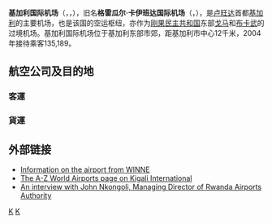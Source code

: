 {{Unreferenced|time=2022-02-11T12:02:11+00:00}}{{Infobox Airport |
  airport_name = 基加利国际机场<br />{{lang|en|Kigali International Airport}}<br/>{{lang|fr|Aéroport international de Kigali}} |
  photo =KigaliAirport.jpg |
  type = 公共 |
  opened = 1928年10月1日|
  run by = [[卢旺达机场管理局|卢旺达机场管理局]] |
  city = [[基加利|基加利]] |
  distance_to_city = 12千米|
  elevation = 1,491米 |
  coordinates={{coord|01|57|59|S|030|07|59|E|type:airport}}|
  IATA = KGL |
  ICAO =  HRYR 
|hub =  [[盧旺達航空|盧旺達航空]]
  |runway1_heading = 10/28 |
  runway1_feet =11,482 |
  runway1_meter = 3,500 |
  runway1_surface = [[沥青|沥青]]|
}}
'''基加利国际机场'''（{{lang-en|Kigali International Airport}}，{{lang-fr|Aéroport international de Kigali}}，{{airport codes|KGL|HRYR}}），旧名'''格雷瓜尔·卡伊班达国际机场'''（{{lang-en|Gregoire Kayibanda International Airport}}，{{lang-fr|Aéroport international Grégoire Kayibanda}}），是[[卢旺达|卢旺达]]首都[[基加利|基加利]]的主要机场，也是该国的空运枢纽，亦作为[[刚果民主共和国|刚果民主共和国]]东部[[戈马|戈马]]和[[布卡武|布卡武]]的过境机场。基加利国际机场位于基加利东部市郊，距基加利市中心12千米，2004年接待乘客135,189。

==航空公司及目的地==
=== 客運 ===
{{Airport-dest-list
|{{flagicon|RWA}} [[盧安達航空|盧安達航空]]|'''國內線：'''{{tsl|en|Kamembe Airport||尚古古}}<BR>'''非洲：'''[[阿比讓國際機場|阿必尚]]、[[科托卡国际机场|阿克拉]]、[[马亚-马亚国际机场|布拉柴維爾]]、[[布瓊布拉國際機場|布松布拉]]、[[朱利叶斯·尼雷尔国际机场|三蘭港]]、[[杜阿拉国际机场|杜阿拉]]、[[恩德培国际机场|坎帕拉]]、[[奥利弗·坦博国际机场|約翰尼斯堡]]、[[開普敦國際機場|開普敦]]、[[朱巴国际机场|朱巴]]、{{tsl|en|Kilimanjaro International Airport|乞力马扎罗国际机场|吉力馬札羅}}、[[納姆迪·阿齊基韋國際機場|阿布加]]、[[穆尔塔拉·穆罕默德国际机场|拉哥斯]]、[[利伯維爾國際機場|利伯維爾]]、[[肯尼思·卡翁达国际机场|盧薩卡]]、[[乔莫·肯雅塔国际机场|奈洛比]]、[[莫伊国际机场|蒙巴薩]]、[[雅温得-恩西马兰国际机场|雅溫得]]、[[柯多努國際機場|柯多努]]、[[哈拉雷國際機場|哈拉雷]]<BR>'''歐洲：'''[[布鲁塞尔机场|布魯塞爾]]、[[格域機場|倫敦-格域]]<BR>'''亞洲：'''[[迪拜国际机场|杜拜]]、[[哈马德国际机场|杜哈]]、[[賈特拉帕蒂·希瓦吉國際機場|孟買]]、[[廣州白雲國際機場|廣州]]
|{{nowrap|{{flagicon|ETH}} [[衣索比亞航空|衣索比亞航空]]}}|[[亚的斯亚贝巴博莱国际机场|阿迪斯阿貝巴]]、[[布瓊布拉國際機場|布松布拉]]
|{{flagicon|KEN}} [[肯亞航空|肯亞航空]]|[[乔莫·肯雅塔国际机场|奈洛比]]、[[布瓊布拉國際機場|布松布拉]]
|{{flagicon|BEL}} [[布魯塞爾航空|布魯塞爾航空]]|[[布鲁塞尔机场|布魯塞爾]]
|{{flagicon|NLD}} [[荷蘭皇家航空|荷蘭皇家航空]]|[[阿姆斯特丹史基浦機場|阿姆斯特丹]]
|{{flagicon|TUR}} [[土耳其航空|土耳其航空]]|[[阿塔圖克國際機場|伊斯坦堡-阿塔圖克]]
|{{flagicon|QAT}} [[卡達航空|卡達航空]]|[[哈马德国际机场|杜哈]]
|{{flagicon|ISR}} [[以斯雷航空|以斯雷航空]]|'''季節性：'''[[本-古里安國際機場|特拉維夫]]
}}

=== 貨運 ===
{{Airport-dest-list
|{{flagicon|KEN}} [[肯亞航空|肯亞航空貨運]]|[[乔莫·肯雅塔国际机场|奈洛比]]
|{{flagicon|KEN}} {{link-en|星芒航空|Astral Aviation}}|[[乔莫·肯雅塔国际机场|奈洛比]]
|{{flagicon|ETH}} [[衣索比亞航空|衣索比亞航空貨運]]|[[亚的斯亚贝巴博莱国际机场|阿迪斯阿貝巴]]、{{flagicon|COG}}[[马亚-马亚国际机场|布拉柴維爾]]、{{flagicon|BDI}}[[布瓊布拉國際機場|布松布拉]]
|{{flagicon|卡達}} [[卡達航空|卡達航空貨運]]|[[哈马德国际机场|杜哈]]、{{flagicon|比利時}}[[列日機場|列日]]
}}

==外部链接==
* [http://www.winne.com/rwanda/to00.html Information on the airport from WINNE] {{Wayback|url=http://www.winne.com/rwanda/to00.html |date=20210120023145 }}
* [http://www.azworldairports.com/airports/p2367kgl.htm The A-Z World Airports page on Kigali International] {{Wayback|url=http://www.azworldairports.com/airports/p2367kgl.htm |date=20160313120608 }}
* [http://www.winne.com/rwanda/to00interview.html An interview with John Nkongoli, Managing Director of Rwanda Airports Authority] {{Wayback|url=http://www.winne.com/rwanda/to00interview.html |date=20210120022212 }}

[[Category:卢旺达机场|K]]
[[Category:曾冠以人名的机场|K]]